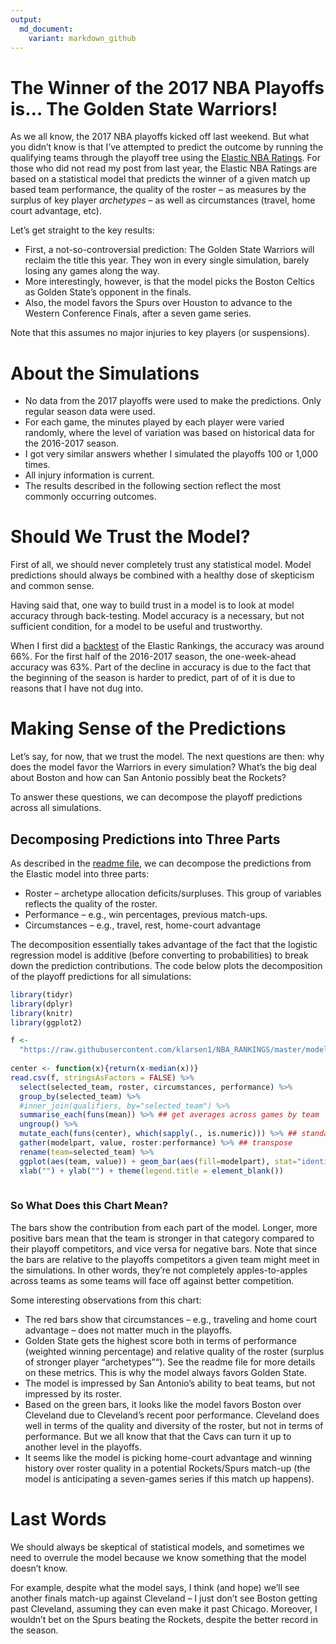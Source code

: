 ```yaml
---
output:
  md_document:
    variant: markdown_github
---
```

  
# The Winner of the 2017 NBA Playoffs is... The Golden State Warriors!
  
As we all know, the 2017 NBA playoffs kicked off last weekend. But what you didn't know is that I've attempted to predict the outcome by running the qualifying teams through the playoff tree using the [Elastic NBA Ratings](https://github.com/klarsen1/NBA_RANKINGS). For those who did not read my post from last year, the Elastic NBA Ratings are based on a statistical model that predicts the winner of a given match up based team performance, the quality of the roster -- as measures by the surplus of key player *archetypes* -- as well as circumstances (travel, home court advantage, etc).

Let's get straight to the key results:

* First, a not-so-controversial prediction: The Golden State Warriors will reclaim the title this year. They won in every single simulation, barely losing any games along the way.
* More interestingly, however, is that the model picks the Boston Celtics as Golden State's opponent in the finals.
* Also, the model favors the Spurs over Houston to advance to the Western Conference Finals, after a seven game series.

Note that this assumes no major injuries to key players (or suspensions).

# About the Simulations

* No data from the 2017 playoffs were used to make the predictions. Only regular season data were used.
* For each game, the minutes played by each player were varied randomly, where the level of variation was based on historical data for the 2016-2017 season.
* I got very similar answers whether I simulated the playoffs 100 or 1,000 times.
* All injury information is current.
* The results described in the following section reflect the most commonly occurring outcomes.

# Should We Trust the Model?

First of all, we should never completely trust any statistical model. Model predictions should always be combined with a healthy dose of skepticism and common sense. 

Having said that, one way to build trust in a model is to look at model accuracy through back-testing. Model accuracy is a necessary, but not sufficient condition, for a model to be useful and trustworthy.

When I first did a [backtest](https://github.com/klarsen1/NBA_RANKINGS) of the Elastic Rankings, the accuracy was around 66%. For the first half of the 2016-2017 season, the one-week-ahead accuracy was 63%. Part of the decline in accuracy is due to the fact that the beginning of the season is harder to predict, part of of it is due to reasons that I have not dug into.

# Making Sense of the Predictions

Let's say, for now, that we trust the model. The next questions are then: why does the model favor the Warriors in every simulation? What's the big deal about Boston and how can San Antonio possibly beat the Rockets?

To answer these questions, we can decompose the playoff predictions across all simulations. 

## Decomposing Predictions into Three Parts
As described in the [readme file](https://github.com/klarsen1/NBA_RANKINGS), we can decompose the predictions from the Elastic model into three parts:
 
* Roster -- archetype allocation deficits/surpluses. This group of variables reflects the quality of the roster.
* Performance -- e.g., win percentages, previous match-ups.
* Circumstances -- e.g., travel, rest, home-court advantage
 
The decomposition essentially takes advantage of the fact that the logistic regression model is additive (before converting to probabilities) to break down the prediction contributions. The code below plots the decomposition of the playoff predictions for all simulations:
 
```r
library(tidyr)
library(dplyr)
library(knitr)
library(ggplot2)

f <-
  "https://raw.githubusercontent.com/klarsen1/NBA_RANKINGS/master/modeldetails/2017_playoff_decomp.CSV"
 
center <- function(x){return(x-median(x))}
read.csv(f, stringsAsFactors = FALSE) %>%
  select(selected_team, roster, circumstances, performance) %>%
  group_by(selected_team) %>%
  #inner_join(qualifiers, by="selected_team") %>%
  summarise_each(funs(mean)) %>% ## get averages across games by team
  ungroup() %>%
  mutate_each(funs(center), which(sapply(., is.numeric))) %>% ## standardize across teams
  gather(modelpart, value, roster:performance) %>% ## transpose
  rename(team=selected_team) %>%
  ggplot(aes(team, value)) + geom_bar(aes(fill=modelpart), stat="identity") + coord_flip() +
  xlab("") + ylab("") + theme(legend.title = element_blank())
 
```

### So What Does this Chart Mean?

The bars show the contribution from each part of the model. Longer, more positive bars mean that the team is stronger in that category compared to their playoff competitors, and vice versa for negative bars. Note that since the bars are relative to the playoffs competitors a given team might meet in the simulations. In other words, they're not completely apples-to-apples across teams as some teams will face off against better competition. 

Some interesting observations from this chart:

* The red bars show that circumstances -- e.g., traveling and home court advantage -- does not matter much in the playoffs.
* Golden State gets the highest score both in terms of performance (weighted winning percentage) and relative quality of the roster (surplus of stronger player "archetypes""). See the readme file for more details on these metrics. This is why the model always favors Golden State. 
* The model is impressed by San Antonio's ability to beat teams, but not impressed by its roster.
* Based on the green bars, it looks like the model favors Boston over Cleveland due to Cleveland's recent poor performance. Cleveland does well in terms of the quality and diversity of the roster, but not in terms of performance. But we all know that that the Cavs can turn it up to another level in the playoffs.
* It seems like the model is picking home-court advantage and winning history over roster quality in a potential Rockets/Spurs match-up (the model is anticipating a seven-games series if this match up happens).

# Last Words

We should always be skeptical of statistical models, and sometimes we need to overrule the model because we know something that the model doesn't know. 

For example, despite what the model says, I think (and hope) we'll see another finals match-up against Cleveland -- I just don't see Boston getting past Cleveland, assuming they can even make it past Chicago. Moreover, I wouldn't bet on the Spurs beating the Rockets, despite the better record in the season.

